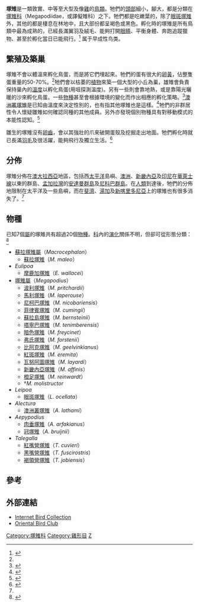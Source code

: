 {{Automatic taxobox
| taxon = Megapodiidae
| authority = [[勒內-普里梅韋勒·萊松|Lesson]], 1831
| image = Australian Brush turkey2.jpeg
| image_caption = [[澳洲叢塚雉|澳洲叢塚雉]]
| subdivision_ranks = [[屬|屬]]
| subdivision =
* ''Eulipoa''
* [[塚雉屬|塚雉屬]] ''Megapodius''
* [[蘇拉塚雉屬|蘇拉塚雉屬]] ''Macrocephalon''
* ''Leipoa''
* ''Talegalla''
* ''Aepypodius''
* ''Alectura''
}}
'''塚雉'''是一類敦實、中等至大型及像[[雞|雞]]的[[鳥類|鳥類]]。牠們的[[頭部|頭部]]細小，腳大，都是分類在[[塚雉科|塚雉科]]（Megapodiidae，或譯儗雉科）之下。牠們都是吃嫩葉的，除了[[眼斑塚雉|眼斑塚雉]]外，其他的都是棲息在林地中，且大部份都呈褐色或黑色。孵化時的塚雉是所有鳥類中最為成熟的，已經長滿翼羽及絨毛、能夠打開[[眼睛|眼睛]]、平衡身體、奔跑追蹤獵物、甚至於孵化當日已能飛行。<ref>{{Cite book en|author=Starck, J.M., Ricklefs, R.E.|year=1998|title=Avian Growth and Development. Evolution within the altricial precocial spectrum|publisher=Oxford University Press|location=New York}}</ref> 属于早成性鸟类。

== 繁殖及築巢 ==
塚雉不會以體溫來孵化鳥蛋，而是將它們埋起來。牠們的蛋有很大的[[卵黃|卵黃]]，佔整隻蛋重量的50-70%。<ref name=starck/>牠們會以枯萎的[[植物|植物]]來築一個大型的小丘為巢，雄雉會負責保持巢內的[[溫度|溫度]]以孵化鳥蛋(用咀探測溫度)。另有一些則會靠地熱，或是靠陽光曬暖的沙來孵化鳥蛋。一些[[物種|物種]]甚至會根據環境的變化而作出相應的孵化策略。<ref name="Steadman">{{Cite book en|author=Steadman D|year=2006|title=Extinction and Biogeography in Tropical Pacific Birds|publisher=University of Chicago Press|id=ISBN 978-0-226-77142-7}}</ref>[[澳洲叢塚雉|澳洲叢塚雉]]是已知由溫度來決定性別的，也有指其他塚雉也是這樣。<ref>{{Cite journal en|author=Göth, A. & D.T. Booth|year=2005|title=Temperature-dependent sex ratio in a bird|journal=Biol. Lett.|volume=1|issue=1|pages=31-3}}</ref>牠們的非群居性令人懷疑雛雉如何確認同種的其他成員。另外亦發現個別物種具有對移動模式的本能性認知。<ref>{{Cite journal en|author=Göth, A., & Evans, C. S.|year=2004|title=Social responses without early experience: Australian brush-turkey chicks use specific visual cues to aggregate with conspecifics|journal=Journal of Experimental Biology|volume=207|pages=2199-208|doi=10.1242/jeb.01008}}</ref>

雛生的塚雉沒有[[卵齒|卵齒]]，會以其強壯的爪來破開蛋殼及挖掘走出地面。牠們孵化時就已長滿[[羽毛|羽毛]]及很活躍，能夠飛行及獨立生活。<ref name=starck>{{Cite journal en|author=Starck, JM & SUtter E|year=2000|title=Patterns of growth and heterochrony in moundbuilders (Megapodiidae) and fowl (Phasianidae)|journal=J. Avian Biol.|volume=31|pages=527-47}}</ref>

== 分佈 ==
塚雉分佈在[[澳大拉西亞|澳大拉西亞]]地區，包括西[[太平洋|太平洋]]島嶼、[[澳洲|澳洲]]、[[新畿內亞|新畿內亞]]及[[印尼|印尼]]在[[華萊士線|華萊士線]]以東的群島、[[孟加拉灣|孟加拉灣]]的[[安達曼群島|安達曼群島]]及[[尼科巴群島|尼科巴群島]]。在[[人類|人類]]到達後，牠們的分佈地限制在太平洋及一些島嶼，而在[[斐濟|斐濟]]、[[湯加|湯加]]及[[新喀里多尼亞|新喀里多尼亞]]上的塚雉也有很多消失了。<ref name = "Steadman"/>

== 物種 ==
已知7個[[屬|屬]]的塚雉共有超過20個[[物種|物種]]。[[科|科]]內的[[演化|演化]]關係不明，但卻可從形態分類：<ref>{{Cite journal en|author=Birks, S. M., and S. V. Edwards|year=2002|url=http://www.ncbi.nlm.nih.gov/pubmed/12099795|title=A phylogeny of the megapodes (Aves: Megapodiidae) based on nuclear and mitochondrial DNA sequences|journal=Molecular Phylogenetics and Evolution|volume=23|pages=408-21|access-date=2009-09-17|archive-date=2020-02-03|archive-url=https://web.archive.org/web/20200203123753/https://www.ncbi.nlm.nih.gov/pubmed/12099795|dead-url=no}}</ref>

* [[蘇拉塚雉屬|蘇拉塚雉屬]]（''Macrocephalon''）
** [[蘇拉塚雉|蘇拉塚雉]]（''M. maleo''）
* ''Eulipoa''
** [[摩鹿加塚雉|摩鹿加塚雉]]（''E. wallacei''）
* [[塚雉屬|塚雉屬]]（''Megapodius''）
** [[波利塚雉|波利塚雉]]（''M. pritchardii''）
** [[馬利塚雉|馬利塚雉]]（''M. laperouse''）
** [[尼柯巴塚雉|尼柯巴塚雉]]（''M. nicobariensis''）
** [[菲律賓塚雉|菲律賓塚雉]]（''M. cumingii''）
** [[蘇拉島塚雉|蘇拉島塚雉]]（''M. bernsteinii''）
** [[塔寧巴塚雉|塔寧巴塚雉]]（''M. tenimberensis''）
** [[暗色塚雉|暗色塚雉]]（''M. freycinet''）
** [[弗氏塚雉|弗氏塚雉]]（''M. forstenii''）
** [[比阿克塚雉|比阿克塚雉]]（''M. geelvinkianus''）
** [[紅斑塚雉|紅斑塚雉]]（''M. eremita''）
** [[瓦努阿圖塚雉|瓦努阿圖塚雉]]（''M. layardi''）
** [[新畿內亞塚雉|新畿內亞塚雉]]（''M. affinis''）
** [[橙足塚雉|橙足塚雉]]（''M. reinwardt''）
** †''M. molistructor''
* ''Leipoa''
** [[眼斑塚雉|眼斑塚雉]]（''L. ocellata''）
* ''Alectura''
** [[澳洲叢塚雉|澳洲叢塚雉]]（''A. lathami''）
* ''Aepypodius''
** [[肉垂塚雉|肉垂塚雉]]（''A. arfakianus''）
** [[冠塚雉|冠塚雉]]（''A. bruijnii''）
* ''Talegalla''
** [[紅嘴營塚雉|紅嘴營塚雉]]（''T. cuvieri''）
** [[黑嘴營塚雉|黑嘴營塚雉]]（''T. fuscirostris''）
** [[褐領營塚雉|褐領營塚雉]]（''T. jobiensis''）

== 參考 ==
{{reflist}}

== 外部連結 ==
{{commonscat|Megapodiidae}}
* [http://ibc.hbw.com/ibc/phtml/familia.phtml?idFamilia=33 Internet Bird Collection] {{Wayback|url=http://ibc.hbw.com/ibc/phtml/familia.phtml?idFamilia=33 |date=20070921194927 }}
* [https://web.archive.org/web/20110727154553/http://orientalbirdimages.org/photographers.php?p=3&action=birderimages&Bird_Image_ID=26455&Birder_ID=693&PHPSESSID=1ae Oriental Bird Club]
{{雞形目|B.}}
{{Authority control}}
{{Taxonbar}}
[[Category:塚雉科|Category:塚雉科]]
[[Category:雞形目|Category:雞形目]]
[[Category:1831年描述的分类群|Z]]